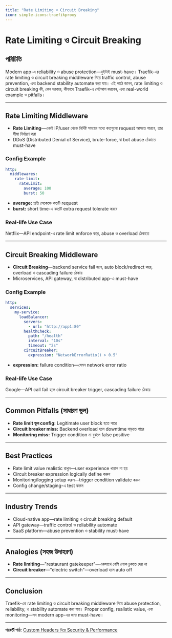 ```yaml
---
title: "Rate Limiting ও Circuit Breaking"
icon: simple-icons:traefikproxy
---
```


# Rate Limiting ও Circuit Breaking

## পরিচিতি

Modern app-এ reliability ও abuse protection—দুইটাই must-have। Traefik-এর rate limiting ও circuit breaking middleware দিয়ে traffic control, abuse prevention, এবং backend stability automate করা যায়। এই পাঠে জানব, rate limiting ও circuit breaking কী, কেন দরকার, কীভাবে Traefik-এ সেটআপ করবেন, এবং real-world example ও pitfalls।

---

## Rate Limiting Middleware

- **Rate Limiting**—একই IP/user থেকে নির্দিষ্ট সময়ের মধ্যে কতগুলো request আসতে পারবে, তার সীমা নির্ধারণ করা
- DDoS (Distributed Denial of Service), brute-force, বা bot abuse ঠেকাতে must-have

### Config Example

```yaml
http:
  middlewares:
    rate-limit:
      rateLimit:
        average: 100
        burst: 50
```

- **average:** প্রতি সেকেন্ডে কতটি request
- **burst:** short time-এ কতটি extra request tolerate করবে

### Real-life Use Case
Netflix—API endpoint-এ rate limit enforce করে, abuse ও overload ঠেকাতে

---

## Circuit Breaking Middleware

- **Circuit Breaking**—backend service fail হলে, auto block/redirect করে, overload ও cascading failure ঠেকায়
- Microservices, API gateway, বা distributed app-এ must-have

### Config Example

```yaml
http:
  services:
    my-service:
      loadBalancer:
        servers:
          - url: "http://app1:80"
        healthCheck:
          path: "/health"
          interval: "10s"
          timeout: "2s"
        circuitBreaker:
          expression: "NetworkErrorRatio() > 0.5"
```

- **expression:** failure condition—যেমন network error ratio

### Real-life Use Case
Google—API call fail হলে circuit breaker trigger, cascading failure ঠেকায়

---

## Common Pitfalls (সাধারণ ভুল)

- **Rate limit ভুল config:** Legitimate user block হতে পারে
- **Circuit breaker miss:** Backend overload হলে downtime বাড়তে পারে
- **Monitoring miss:** Trigger condition না বুঝলে false positive

---

## Best Practices

- Rate limit value realistic রাখুন—user experience খারাপ না হয়
- Circuit breaker expression logically define করুন
- Monitoring/logging setup করুন—trigger condition validate করুন
- Config change/staging-এ test করুন

---

## Industry Trends

- Cloud-native app—rate limiting ও circuit breaking default
- API gateway—traffic control ও reliability automate
- SaaS platform—abuse prevention ও stability must-have

---

## Analogies (সহজ উদাহরণ)

- **Rate limiting**—"restaurant gatekeeper"—একসাথে বেশি লোক ঢুকতে দেয় না
- **Circuit breaker**—"electric switch"—overload হলে auto off

---

## Conclusion

Traefik-এর rate limiting ও circuit breaking middleware দিয়ে abuse protection, reliability, ও stability automate করা যায়। Proper config, realistic value, এবং monitoring—সব modern app-এর জন্য must-have।

---

**পরবর্তী পাঠ:** [Custom Headers দিয়ে Security & Performance](/traefik/custom-headers)
